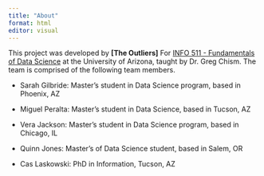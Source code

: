 ```yaml
---
title: "About"
format: html
editor: visual
---
```


This project was developed by **\[The Outliers\]** For [INFO 511 - Fundamentals of Data Science](https://datasciaz.netlify.app/) at the University of Arizona, taught by Dr. Greg Chism. The team is comprised of the following team members.

-   Sarah Gilbride: Master's student in Data Science program, based in Phoenix, AZ

-   Miguel Peralta: Master's student in Data Science, based in Tucson, AZ

-   Vera Jackson: Master's student in Data Science program, based in Chicago, IL

-   Quinn Jones: Master's of Data Science student, based in Salem, OR

-   Cas Laskowski: PhD in Information, Tucson, AZ
